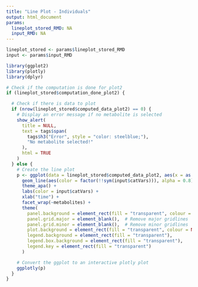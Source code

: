 ```yaml
---
title: "Line Plot - Individuals"
output: html_document
params:
  lineplot_stored_RMD: NA
  input_RMD: NA
---
```


```r
lineplot_stored <- params$lineplot_stored_RMD
input <- params$input_RMD

```

```r
library(ggplot2)
library(plotly)
library(dplyr)
```

```r
# Check if the computation is done for plot2
if (lineplot_stored$computation_done_plot2) {

  # Check if there is data to plot
  if (nrow(lineplot_stored$computed_data_plot2) == 0) {
    # Display an error message if no metabolite is selected
    show_alert(
      title = NULL,
      text = tags$span(
        tags$h3("Error", style = "color: steelblue;"),
        "No metabolite selected!"
      ),
      html = TRUE
    )
  } else {
    # Create the line plot
    p <- ggplot(data = lineplot_stored$computed_data_plot2, aes(x = as.factor(time), y = values, group = factor(id))) +
      geom_line(aes(color = factor(!!sym(input$catVars))), alpha = 0.8) +
      theme_apa() +
      labs(color = input$catVars) +
      xlab("time") +
      facet_wrap(~metabolites) +
      theme(
        panel.background = element_rect(fill = "transparent", colour = NA),  # Avoid drawing panel outline
        panel.grid.major = element_blank(),  # Remove major gridlines
        panel.grid.minor = element_blank(),  # Remove minor gridlines
        plot.background = element_rect(fill = "transparent", colour = NA),  # Avoid drawing plot outline
        legend.background = element_rect(fill = "transparent"),
        legend.box.background = element_rect(fill = "transparent"),
        legend.key = element_rect(fill = "transparent")
      )

    # Convert the ggplot to an interactive plotly plot
    ggplotly(p)
  }
}
```


